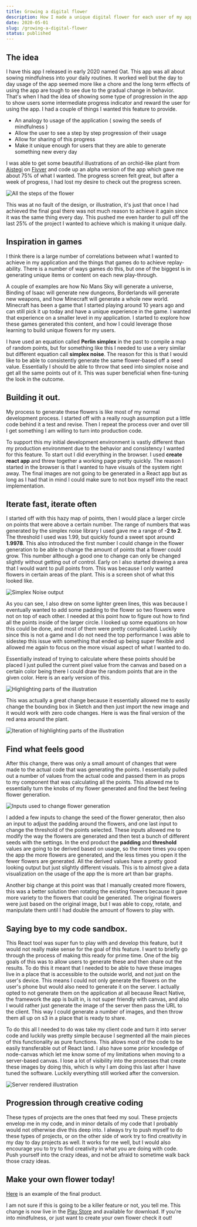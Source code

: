 ```yaml
---
title: Growing a digital flower
description: How I made a unique digital flower for each user of my app.
date: 2020-05-01
slug: /growing-a-digital-flower
status: published
---
```



## The idea

I have this app I released in early 2020 named Oat. This app was all about sowing mindfulness into your daily routines. It worked well but the day to day usage of the app seemed more like a chore and the long term effects of using the app are tough to see due to the gradual change in behavior. That's when I had the idea of showing some type of progression in the app to show users some intermediate progress indicator and reward the user for using the app. I had a couple of things I wanted this feature to provide.

<Highlight
  title="Check out Oat"
  description="Available on the Google Play store"
  image="/oat.svg"
  href="https://play.google.com/store/apps/details?id=com.oatmobile"
/>

- An analogy to usage of the application ( sowing the seeds of mindfulness )
- Allow the user to see a step by step progression of their usage
- Allow for sharing of this progress
- Make it unique enough for users that they are able to generate something new every day

I was able to get some beautiful illustrations of an orchid-like plant from [Aistegi](https://www.fiverr.com/aistegi) on [Fivver](https://www.fiverr.com/) and code up an alpha version of the app which gave me about 75% of what I wanted. The progress screen felt great, but after a week of progress, I had lost my desire to check out the progress screen.

![All the steps of the flower](/full-flowers.png)

This was at no fault of the design, or illustration, it's just that once I had achieved the final goal there was not much reason to achieve it again since it was the same thing every day. This pushed me even harder to pull off the last 25% of the project I wanted to achieve which is making it unique daily.

## Inspiration in games

I think there is a large number of correlations between what I wanted to achieve in my application and the things that games do to achieve replay-ability. There is a number of ways games do this, but one of the biggest is in generating unique items or content on each new play-through.

A couple of examples are how No Mans Sky will generate a universe, Binding of Isaac will generate new dungeons, Borderlands will generate new weapons, and how Minecraft will generate a whole new world. Minecraft has been a game that I started playing around 10 years ago and can still pick it up today and have a unique experience in the game. I wanted that experience on a smaller level in my application. I started to explore how these games generated this content, and how I could leverage those learning to build unique flowers for my users.

I have used an equation called **Perlin simplex** in the past to compile a map of random points, but for something like this I needed to use a very similar but different equation call **simplex noise**. The reason for this is that I would like to be able to consistently generate the same flower-based off a seed value. Essentially I should be able to throw that seed into simplex noise and get all the same points out of it. This was super beneficial when fine-tuning the look in the outcome.

## Building it out.

My process to generate these flowers is like most of my normal development process. I started off with a really rough assumption put a little code behind it a test and revise. Then I repeat the process over and over till I get something I am willing to turn into production code.

To support this my initial development environment is vastly different than my production environment due to the behavior and consistency I wanted for this feature. To start out I did everything in the browser. I used **create react app** and threw together a working page pretty quickly. The reason I started in the browser is that I wanted to have visuals of the system right away. The final images are not going to be generated in a React app but as long as I had that in mind I could make sure to not box myself into the react implementation.

## Iterate fast, iterate often

I started off with this hazy map of points, then I would place a larger circle on points that were above a certain number. The range of numbers that was generated by the simplex noise library I used gave me a range of **-2 to 2**. The threshold I used was 1.99, but quickly found a sweet spot around **1.9978**. This also introduced the first number I could change in the flower generation to be able to change the amount of points that a flower could grow. This number although a good one to change can only be changed slightly without getting out of control. Early on I also started drawing a area that I would want to pull points from. This was because I only wanted flowers in certain areas of the plant. This is a screen shot of what this looked like.

![Simplex Noise output](/simplex-noise.png)

As you can see, I also drew on some lighter green lines, this was because I eventually wanted to add some padding to the flower so two flowers were not on top of each other. I needed at this point how to figure out how to find all the points inside of the larger circle. I looked up some equations on how this could be done, and most of them were pretty complicated. Luckily since this is not a game and I do not need the top performance I was able to sidestep this issue with something that ended up being super flexible and allowed me again to focus on the more visual aspect of what I wanted to do.

Essentially instead of trying to calculate where these points should be placed I just pulled the current pixel value from the canvas and based on a certain color being there I could draw the random points that are in the given color. Here is an early version of this.

![Highlighting parts of the illustration](/red-space.png)

This was actually a great change because it essentially allowed me to easily change the bounding box in Sketch and then just import the new image and it would work with zero code changes. Here is was the final version of the red area around the plant.

![Iteration of highlighting parts of the illustration](/red-space-final.png)

## Find what feels good

After this change, there was only a small amount of changes that were made to the actual code that was generating the points. I essentially pulled out a number of values from the actual code and passed them in as props to my component that was calculating all the points. This allowed me to essentially turn the knobs of my flower generated and find the best feeling flower generation.

![Inputs used to change flower generation](/control-center.png)

I added a few inputs to change the seed of the flower generator, then also an input to adjust the padding around the flowers, and one last input to change the threshold of the points selected. These inputs allowed me to modify the way the flowers are generated and then test a bunch of different seeds with the settings. In the end product the **padding** and **threshold** values are going to be derived based on usage, so the more times you open the app the more flowers are generated, and the less times you open it the fewer flowers are generated. All the derived values have a pretty good looking output but just slightly different visuals. This is to almost give a data visualization on the usage of the app the is more art than bar graphs.

Another big change at this point was that I manually created more flowers, this was a better solution then rotating the existing flowers because it gave more variety to the flowers that could be generated. The original flowers were just based on the original image, but I was able to copy, rotate, and manipulate them until I had double the amount of flowers to play with.

## Saying bye to my code sandbox.

This React tool was super fun to play with and develop this feature, but it would not really make sense for the goal of this feature. I want to briefly go through the process of making this ready for prime time. One of the big goals of this was to allow users to generate these and then share out the results. To do this it meant that I needed to be able to have these images live in a place that is accessible to the outside world, and not just on the user's device. This means I could not only generate the flowers on the user's phone but would also need to generate it on the server. I actually opted to not generate them on the application at all because React Native, the framework the app is built in, is not super friendly with canvas, and also I would rather just generate the image of the server then pass the URL to the client. This way I could generate a number of images, and then throw them all up on s3 in a place that is ready to share.

To do this all I needed to do was take my client code and turn it into server code and luckily was pretty simple because I segmented all the main pieces of this functionality as pure functions. This allows most of the code to be easily transferable out of React land. I also have some prior knowledge of node-canvas which let me know some of my limitations when moving to a server-based canvas. I lose a lot of visibility into the processes that create these images by doing this, which is why I am doing this last after I have tuned the software. Luckily everything still worked after the conversion.

![Server rendered illustration](/what-it-looks-like.png)

## Progression through creative coding

These types of projects are the ones that feed my soul. These projects envelop me in my code, and in minor details of my code that I probably would not otherwise dive this deep into. I always try to push myself to do these types of projects, or on the other side of work try to find creativity in my day to day projects as well. It works for me well, but I would also encourage you to try to find creativity in what you are doing with code. Push yourself into the crazy ideas, and not be afraid to sometime walk back those crazy ideas.

## Make your own flower today!

[Here](https://getoat.co/flowers/ebb921f8c8e293108629005a0d62c371c6115c38) is an example of the final product.

I am not sure if this is going to be a killer feature or not, you tell me. This change is now live in the [Play Store](https://play.google.com/store/apps/details?id=com.oatmobile) and available for download. If you're into mindfulness, or just want to create your own flower check it out!
